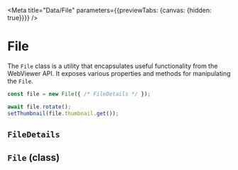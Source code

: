 
<Redirect />

<Meta title="Data/File" parameters={{previewTabs: {canvas: {hidden: true}}}} />

# File

The `File` class is a utility that encapsulates useful functionality from the
WebViewer API. It exposes various properties and methods for manipulating the
`File`.

```ts
const file = new File({ /* FileDetails */ });

await file.rotate();
setThumbnail(file.thumbnail.get());
```

## `FileDetails`

<Props of={options} />

## `File` (class)

<Props of={output} />
